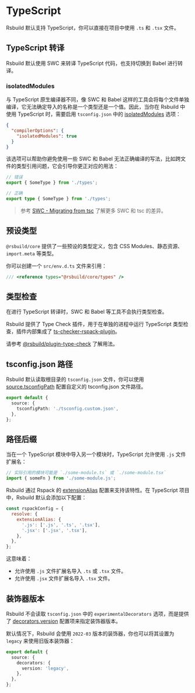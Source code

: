 # TypeScript

Rsbuild 默认支持 TypeScript，你可以直接在项目中使用 `.ts` 和 `.tsx` 文件。

## TypeScript 转译

Rsbuild 默认使用 SWC 来转译 TypeScript 代码，也支持切换到 Babel 进行转译。

### isolatedModules

与 TypeScript 原生编译器不同，像 SWC 和 Babel 这样的工具会将每个文件单独编译，它无法确定导入的名称是一个类型还是一个值。因此，当你在 Rsbuild 中使用 TypeScript 时，需要启用 `tsconfig.json` 中的 [isolatedModules](https://typescriptlang.org/tsconfig/#isolatedModules) 选项：

```json title="tsconfig.json"
{
  "compilerOptions": {
    "isolatedModules": true
  }
}
```

该选项可以帮助你避免使用一些 SWC 和 Babel 无法正确编译的写法，比如跨文件的类型引用问题，它会引导你更正对应的用法：

```ts
// 错误
export { SomeType } from './types';

// 正确
export type { SomeType } from './types';
```

> 参考 [SWC - Migrating from tsc](https://swc.rs/docs/migrating-from-tsc) 了解更多 SWC 和 tsc 的差异。

## 预设类型

`@rsbuild/core` 提供了一些预设的类型定义，包含 CSS Modules、静态资源、`import.meta` 等类型。

你可以创建一个 `src/env.d.ts` 文件来引用：

```ts title="src/env.d.ts"
/// <reference types="@rsbuild/core/types" />
```

## 类型检查

在进行 TypeScript 转译时，SWC 和 Babel 等工具不会执行类型检查。

Rsbuild 提供了 Type Check 插件，用于在单独的进程中运行 TypeScript 类型检查，插件内部集成了 [ts-checker-rspack-plugin](https://github.com/rspack-contrib/ts-checker-rspack-plugin)。

请参考 [@rsbuild/plugin-type-check](https://github.com/rspack-contrib/rsbuild-plugin-type-check) 了解用法。

## tsconfig.json 路径

Rsbuild 默认读取根目录的 `tsconfig.json` 文件，你可以使用 [source.tsconfigPath](/config/source/tsconfig-path) 配置自定义的 tsconfig.json 文件路径。

```ts
export default {
  source: {
    tsconfigPath: './tsconfig.custom.json',
  },
};
```

## 路径后缀

当在一个 TypeScript 模块中导入另一个模块时，TypeScript 允许使用 `.js` 文件扩展名：

```ts title="src/index.ts"
// 实际引用的模块可能是 `./some-module.ts` 或 `./some-module.tsx`
import { someFn } from './some-module.js';
```

Rsbuild 通过 Rspack 的 [extensionAlias](https://rspack.dev/zh/config/resolve#resolveextensionalias) 配置来支持该特性。在 TypeScript 项目中，Rsbuild 默认会添加以下配置：

```js
const rspackConfig = {
  resolve: {
    extensionAlias: {
      '.js': ['.js', '.ts', '.tsx'],
      '.jsx': ['.jsx', '.tsx'],
    },
  },
};
```

这意味着：

- 允许使用 `.js` 文件扩展名导入 `.ts` 或 `.tsx` 文件。
- 允许使用 `.jsx` 文件扩展名导入 `.tsx` 文件。

## 装饰器版本

Rsbuild 不会读取 `tsconfig.json` 中的 `experimentalDecorators` 选项，而是提供了 [decorators.version](/config/source/decorators#decoratorsversion) 配置项来指定装饰器版本。

默认情况下，Rsbuild 会使用 `2022-03` 版本的装饰器，你也可以将其设置为 `legacy` 来使用旧版本装饰器：

```ts title="rsbuild.config.ts"
export default {
  source: {
    decorators: {
      version: 'legacy',
    },
  },
};
```
